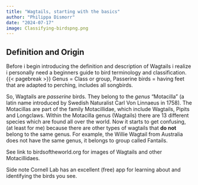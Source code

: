 ```yaml
---
title: "Wagtails, starting with the basics"
author: "Philippa Dismorr"
date: "2024-07-17"
image: Classifying-birdspng.png
---
```


## Definition and Origin 

Before i begin introducing the definition and description of Wagtails i realize i personally need a beginners guide to bird terminology and classification.
{{< pagebreak >}}
Genus = Class or group, 
Passerine birds = having feet that are adapted to perching, includes all songbirds.

So, Wagtails are *passerine* birds. They belong to the *genus* "Motacilla" (a latin name introduced by Swedish Naturalist Carl Von Linnaeus in 1758). The Motacillas are part of the family Motacillidae, which include Wagtails, Pipits and Longclaws. Within the Motacilla genus (Wagtails) there are 13 different species which are found all over the world. Now it starts to get confusing, (at least for me) because there are other types of wagtails that **do not** belong to the same genus. For example, the Willie Wagtail from Australia does not have the same genus, it belongs to group called Fantails. 

See link to birdsoftheworld.org for images of Wagtails and other Motacillidaes.

Side note Cornell Lab has an excellent (free) app for learning about and identifying the birds you see. 
